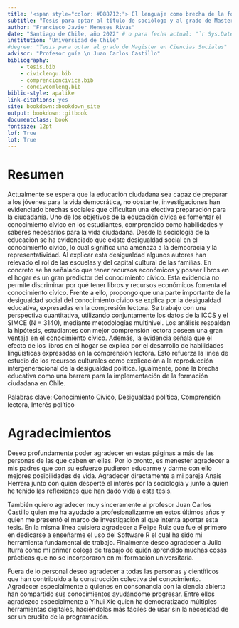 ```yaml
---
title: '<span style="color: #D88712;"> El lenguaje como brecha de la formación ciudadana </span>: El rol de la comprensión lectora sobre las habilidades para la ciudadanía y el conocimiento cívico.'
subtitle: "Tesis para optar al título de sociólogo y al grado de Master en Ciencias Sociales"
author: "Francisco Javier Meneses Rivas"
date: "Santiago de Chile, año 2022" # o para fecha actual: "`r Sys.Date()`"
institution: "Universidad de Chile"
#degree: "Tesis para optar al grado de Magister en Ciencias Sociales"
advisor: "Profesor guía \n Juan Carlos Castillo"
bibliography: 
    - tesis.bib
    - civiclengu.bib
    - comprencioncivica.bib
    - concivcomleng.bib
biblio-style: apalike
link-citations: yes
site: bookdown::bookdown_site
output: bookdown::gitbook
documentclass: book
fontsize: 12pt
lof: True
lot: True
---
```




# Resumen {-}

Actualmente se espera que la educación ciudadana sea capaz de preparar a los jóvenes para la vida democrática, no obstante, investigaciones han evidenciado brechas sociales que dificultan una efectiva preparación para la ciudadanía. Uno de los objetivos de la educación cívica es fomentar el conocimiento cívico en los estudiantes, comprendido como habilidades y saberes necesarios para la vida ciudadana. Desde la sociología de la educación se ha evidenciado que existe desigualdad social en el conocimiento cívico, lo cual significa una amenaza a la democracia y la representatividad. Al explicar esta desigualdad algunos autores han relevado el rol de las escuelas y del capital cultural de las familias. En concreto se ha señalado que tener recursos económicos y poseer libros en el hogar es un gran predictor del conocimiento cívico. Esta evidencia no permite discriminar por qué tener libros y recursos económicos fomenta el conocimiento cívico. Frente a ello, propongo que una parte importante de la desigualdad social del conocimiento cívico se explica por la desigualdad educativa, expresadas en la compresión lectora.  Se trabajo con una perspectiva cuantitativa, utilizando conjuntamente los datos de la ICCS y el SIMCE (N = 3140), mediante metodologías multinivel. Los análisis respaldan la hipótesis, estudiantes con mejor comprensión lectora poseen una gran ventaja en el conocimiento cívico.  Además, la evidencia señala que el efecto de los libros en el hogar se explica por el desarrollo de habilidades lingüísticas expresadas en la comprensión lectora. Esto refuerza la línea de estudio de los recursos culturales como explicación a la reproducción intergeneracional de la desigualdad política. Igualmente, pone la brecha educativa como una barrera para la implementación de la formación ciudadana en Chile. 

Palabras clave: Conocimiento Cívico, Desigualdad política, Comprensión lectora, Interés político


# Agradecimientos {-}

Deseo profundamente poder agradecer en estas páginas a más de las personas de las que caben en ellas. Por lo pronto, es menester agradecer a mis padres que con su esfuerzo pudieron educarme y darme con ello mejores posibilidades de vida. 
Agradecer directamente a mi pareja Anais Herrera junto con quien desperté el interés por la sociología y junto a quien he tenido las reflexiones que han dado vida a esta tesis.

También quiero agradecer muy sinceramente al profesor Juan Carlos Castillo quien me ha ayudado a profesionalizarme en estos últimos años y quien me presentó el marco de investigación al que intenta aportar esta tesis. En la misma línea quisiera agradecer a Felipe Ruiz que fue el primero en dedicarse a enseñarme el uso del Software R el cual ha sido mi herramienta fundamental de trabajo. Finalmente deseo agradecer a Julio Iturra como mi primer colega de trabajo de quién aprendido muchas cosas prácticas que no se incorporaron en mi formación universitaria.

Fuera de lo personal deseo agradecer a todas las personas y científicos que han contribuido a la construcción colectiva del conocimiento. Agradecer especialmente a quienes en consonancia con la ciencia abierta han compartido sus conocimientos ayudándome progresar. Entre ellos agradezco especialmente a Yihui Xie quien ha democratizado múltiples herramientas digitales, haciéndolas más fáciles de usar sin la necesidad de ser un erudito de la programación.
